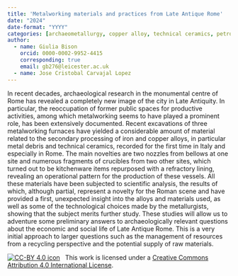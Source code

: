 ```yaml
---
title: 'Metalworking materials and practices from Late Antique Rome'
date: "2024"
date-format: "YYYY"
categories: [archaeometallurgy, copper alloy, technical ceramics, petrography]
author: 
  - name: Giulia Bison
    orcid: 0000-0002-9952-4415
    corresponding: true
    email: gb276@leicester.ac.uk
  - name: Jose Cristobal Carvajal Lopez
---
```


In recent decades, archaeological research in the monumental centre of Rome has revealed a completely new image of the city in Late Antiquity. In particular, the reoccupation of former public spaces for productive activities, among which metalworking seems to have played a prominent role, has been extensively documented. 
Recent excavations of three metalworking furnaces have yielded a considerable amount of material related to the secondary processing of iron and copper alloys, in particular metal debris and technical ceramics, recorded for the first time in Italy and especially in Rome. The main novelties are two nozzles from bellows at one site and numerous fragments of crucibles from two other sites, which turned out to be kitchenware items repurposed with a refractory lining, revealing an operational pattern for the production of these vessels. 
All these materials have been subjected to scientific analysis, the results of which, although partial, represent a novelty for the Roman scene and have provided a first, unexpected insight into the alloys and materials used, as well as some of the technological choices made by the metallurgists, showing that the subject merits further study. These studies will allow us to adventure some preliminary answers to archaeologically relevant questions about the economic and social life of Late Antique Rome. This is a very initial approach to larger questions such as the management of resources from a recycling perspective and the potential supply of raw materials.

[![CC-BY 4.0 icon](https://i.creativecommons.org/l/by/4.0/88x31.png)](http://creativecommons.org/licenses/by/4.0/)&nbsp;&nbsp; This work is licensed under a [Creative Commons Attribution 4.0 International License](https://creativecommons.org/licenses/by/4.0/). 

